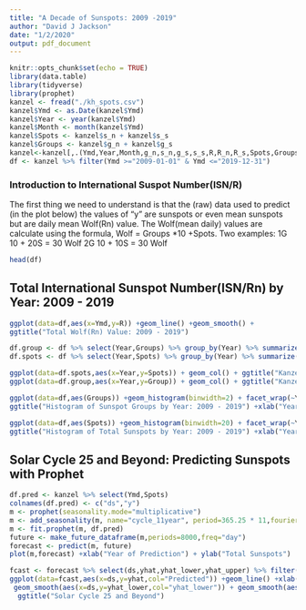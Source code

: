 ```yaml
---
title: "A Decade of Sunspots: 2009 -2019"
author: "David J Jackson"
date: "1/2/2020"
output: pdf_document
---
```

```r
knitr::opts_chunk$set(echo = TRUE)
library(data.table)
library(tidyverse)
library(prophet)
kanzel <- fread("./kh_spots.csv")
kanzel$Ymd <- as.Date(kanzel$Ymd)
kanzel$Year <- year(kanzel$Ymd)
kanzel$Month <- month(kanzel$Ymd)
kanzel$Spots <- kanzel$s_n + kanzel$s_s
kanzel$Groups <- kanzel$g_n + kanzel$g_s
kanzel<-kanzel[,.(Ymd,Year,Month,g_n,s_n,g_s,s_s,R,R_n,R_s,Spots,Groups)]
df <- kanzel %>% filter(Ymd >="2009-01-01" & Ymd <="2019-12-31")
```

### Introduction to International Suspot Number(ISN/R)

The first thing we need to understand is that the (raw) data used to predict (in the plot below) the values of "y" are  sunspots or even mean sunspots but are daily mean Wolf(Rn) value. The Wolf(mean daily) values are calculate using the formula, Wolf = Groups *10 +Spots. Two examples:
1G 10 + 20S = 30 Wolf 2G 10 + 10S = 30 Wolf
```r
head(df)
```

## Total International Sunspot Number(ISN/Rn) by Year: 2009 - 2019

```r
ggplot(data=df,aes(x=Ymd,y=R)) +geom_line() +geom_smooth() + 
ggtitle("Total Wolf(Rn) Value: 2009 - 2019")
```
```r
df.group <- df %>% select(Year,Groups) %>% group_by(Year) %>% summarize(Group = sum(Groups))
df.spots <- df %>% select(Year,Spots) %>% group_by(Year) %>% summarize(Spots = sum(Spots))
```
```r
ggplot(data=df.spots,aes(x=Year,y=Spots)) + geom_col() + ggtitle("Kanzel Total Sunspots by Year")
ggplot(data=df.group,aes(x=Year,y=Group)) + geom_col() + ggtitle("Kanzel Total Sunspot Groups by Year")
```
```r
ggplot(data=df,aes(Groups)) +geom_histogram(binwidth=2) + facet_wrap(~Year,nrow =4,ncol=4) + 
ggtitle("Histogram of Sunspot Groups by Year: 2009 - 2019") +xlab("Year by Year") + ylab("Total Groups")
```
```r
ggplot(data=df,aes(Spots)) +geom_histogram(binwidth=20) + facet_wrap(~Year,nrow =4,ncol=4) + 
ggtitle("Histogram of Total Sunspots by Year: 2009 - 2019") +xlab("Year by Year") + ylab("Total Spots")
```

## Solar Cycle 25 and Beyond: Predicting Sunspots with Prophet

```r
df.pred <- kanzel %>% select(Ymd,Spots)
colnames(df.pred) <- c("ds","y")
m <- prophet(seasonality.mode="multiplicative")
m <- add_seasonality(m, name="cycle_11year", period=365.25 * 11,fourier.order=5)
m <- fit.prophet(m, df.pred)
future <- make_future_dataframe(m,periods=8000,freq="day")
forecast <- predict(m, future)
plot(m,forecast) +xlab("Year of Prediction") + ylab("Total Sunspots")
```
```r
fcast <- forecast %>% select(ds,yhat,yhat_lower,yhat_upper) %>% filter(ds>="2019-01-01")
ggplot(data=fcast,aes(x=ds,y=yhat,col="Predicted")) +geom_line() +xlab("Year of Prediction") + ylab("Total Sunspots") +
 geom_smooth(aes(x=ds,y=yhat_lower,col="yhat_lower")) + geom_smooth(aes(x=ds,y=yhat_upper,col="yhat_upper")) +
  ggtitle("Solar Cycle 25 and Beyond")
```